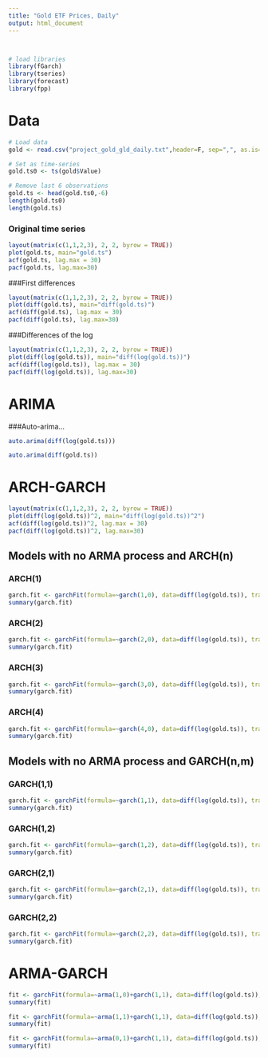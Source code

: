 ```yaml
---
title: "Gold ETF Prices, Daily"
output: html_document
---
```


```r

```


```r

```

```r
# load libraries
library(fGarch)
library(tseries)
library(forecast)
library(fpp)
```

# Data

```r
# Load data
gold <- read.csv("project_gold_gld_daily.txt",header=F, sep=",", as.is=TRUE, skip=54, col.names = c("Date", "Value"))

# Set as time-series
gold.ts0 <- ts(gold$Value)

# Remove last 6 observations
gold.ts <- head(gold.ts0,-6)
length(gold.ts0)
length(gold.ts)


```

### Original time series

```r
layout(matrix(c(1,1,2,3), 2, 2, byrow = TRUE))
plot(gold.ts, main="gold.ts")
acf(gold.ts, lag.max = 30)
pacf(gold.ts, lag.max=30)
```

###First differences

```r
layout(matrix(c(1,1,2,3), 2, 2, byrow = TRUE))
plot(diff(gold.ts), main="diff(gold.ts)")
acf(diff(gold.ts), lag.max = 30)
pacf(diff(gold.ts), lag.max=30)
```

###Differences of the log

```r
layout(matrix(c(1,1,2,3), 2, 2, byrow = TRUE))
plot(diff(log(gold.ts)), main="diff(log(gold.ts))")
acf(diff(log(gold.ts)), lag.max = 30)
pacf(diff(log(gold.ts)), lag.max=30)
```

# ARIMA

###Auto-arima...

```r
auto.arima(diff(log(gold.ts)))
```

```r
auto.arima(diff(gold.ts))
```

# ARCH-GARCH

```r
layout(matrix(c(1,1,2,3), 2, 2, byrow = TRUE))
plot(diff(log(gold.ts))^2, main="diff(log(gold.ts))^2")
acf(diff(log(gold.ts))^2, lag.max = 30)
pacf(diff(log(gold.ts))^2, lag.max=30)
```

## Models with no ARMA process and ARCH(n)

### ARCH(1)

```r
garch.fit <- garchFit(formula=~garch(1,0), data=diff(log(gold.ts)), trace=FALSE)
summary(garch.fit)
```

### ARCH(2)

```r
garch.fit <- garchFit(formula=~garch(2,0), data=diff(log(gold.ts)), trace=FALSE)
summary(garch.fit)
```

### ARCH(3)

```r
garch.fit <- garchFit(formula=~garch(3,0), data=diff(log(gold.ts)), trace=FALSE)
summary(garch.fit)
```

### ARCH(4)

```r
garch.fit <- garchFit(formula=~garch(4,0), data=diff(log(gold.ts)), trace=FALSE)
summary(garch.fit)
```

## Models with no ARMA process and GARCH(n,m)

### GARCH(1,1)

```r
garch.fit <- garchFit(formula=~garch(1,1), data=diff(log(gold.ts)), trace=FALSE)
summary(garch.fit)
```

### GARCH(1,2)

```r
garch.fit <- garchFit(formula=~garch(1,2), data=diff(log(gold.ts)), trace=FALSE)
summary(garch.fit)
```

### GARCH(2,1)

```r
garch.fit <- garchFit(formula=~garch(2,1), data=diff(log(gold.ts)), trace=FALSE)
summary(garch.fit)
```

### GARCH(2,2)

```r
garch.fit <- garchFit(formula=~garch(2,2), data=diff(log(gold.ts)), trace=FALSE)
summary(garch.fit)
```

# ARMA-GARCH

```r
fit <- garchFit(formula=~arma(1,0)+garch(1,1), data=diff(log(gold.ts)), trace=F)
summary(fit)
```

```r
fit <- garchFit(formula=~arma(1,1)+garch(1,1), data=diff(log(gold.ts)), trace=F)
summary(fit)
```

```r
fit <- garchFit(formula=~arma(0,1)+garch(1,1), data=diff(log(gold.ts)), trace=F)
summary(fit)
```




